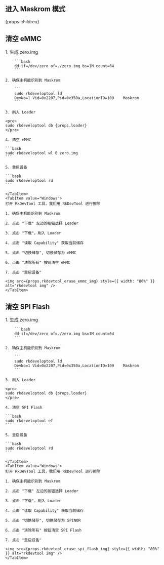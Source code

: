 ## 进入 Maskrom 模式

<div>

{props.children}

</div>

## 清空 eMMC

<Tabs queryString="Host">
    <TabItem value="Linux/MacOS">
    1. 生成 zero.img

        ```bash
        dd if=/dev/zero of=./zero.img bs=1M count=64
        ```

    2. 确保主机能识别到 Maskrom

        ```
        sudo rkdeveloptool ld
        DevNo=1	Vid=0x2207,Pid=0x350a,LocationID=109	Maskrom
        ```

    3. 刷入 Loader

    <pre>
    sudo rkdeveloptool db {props.loader}
    </pre>

    4. 清空 eMMC

    ```bash
    sudo rkdeveloptool wl 0 zero.img
    ```

    5. 重启设备

    ```bash
    sudo rkdeveloptool rd
    ```

    </TabItem>
    <TabItem value="Windows">
    打开 RkDevTool 工具，我们用 RkDevTool 进行擦除

    1. 确保主机能识别到 Maskrom

    2. 点击 "下载" 左边的按钮选择 Loader

    3. 点击 "下载"，刷入 Loader

    4. 点击 "读取 Capability" 获取当前储存

    5. 点击 "切换储存", 切换储存为 eMMC

    6. 点击 "清除所有" 按钮清空 eMMC

    7. 点击 "重启设备"

    <img src={props.rkdevtool_erase_emmc_img} style={{ width: "80%" }} alt="rkdevtool img" />
    </TabItem>

</Tabs>

## 清空 SPI Flash

<Tabs queryString="Host">
    <TabItem value="Linux/MacOS">
    1. 生成 zero.img

        ```bash
        dd if=/dev/zero of=./zero.img bs=1M count=64
        ```

    2. 确保主机能识别到 Maskrom

        ```
        sudo rkdeveloptool ld
        DevNo=1	Vid=0x2207,Pid=0x350a,LocationID=109	Maskrom
        ```

    3. 刷入 Loader

    <pre>
    sudo rkdeveloptool db {props.loader}
    </pre>

    4. 清空 SPI Flash

    ```bash
    sudo rkdeveloptool ef
    ```

    5. 重启设备

    ```bash
    sudo rkdeveloptool rd
    ```

    </TabItem>
    <TabItem value="Windows">
    打开 RkDevTool 工具，我们用 RkDevTool 进行擦除

    1. 确保主机能识别到 Maskrom

    2. 点击 "下载" 左边的按钮选择 Loader

    3. 点击 "下载"，刷入 Loader

    4. 点击 "读取 Capability" 获取当前储存

    5. 点击 "切换储存", 切换储存为 SPINOR

    6. 点击 "清除所有" 按钮清空 SPI Flash

    7. 点击 "重启设备"

    <img src={props.rkdevtool_erase_spi_flash_img} style={{ width: "80%" }} alt="rkdevtool img" />
    </TabItem>

</Tabs>
